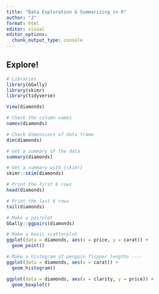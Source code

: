```yaml
---
title: "Data Exploration & Summarizing in R"
author: "J"
format: html
editor: visual
editor_options: 
  chunk_output_type: console
---
```


## Explore!
```r

# Libraries
library(GGally)
library(skimr)
library(tidyverse)

View(diamonds)

# Check the column names
names(diamonds)

# Check dimensions of data frame
dim(diamonds)

# Get a summary of the data
summary(diamonds)

# Get a summary with {skimr}
skimr::skim(diamonds)

# Print the first 6 rows
head(diamonds)

# Print the last 6 rows
tail(diamonds) 

# Make a pairplot
GGally::ggpairs(diamonds)

# Make a basic scatterplot
ggplot(data = diamonds, aes(x = price, y = carat)) +
  geom_point()

# Make a histogram of penguin flipper lengths ----
ggplot(data = diamonds, aes(x = carat)) +
  geom_histogram()

ggplot(data = diamonds, aes(x = clarity, y = price)) +
  geom_boxplot()

```

